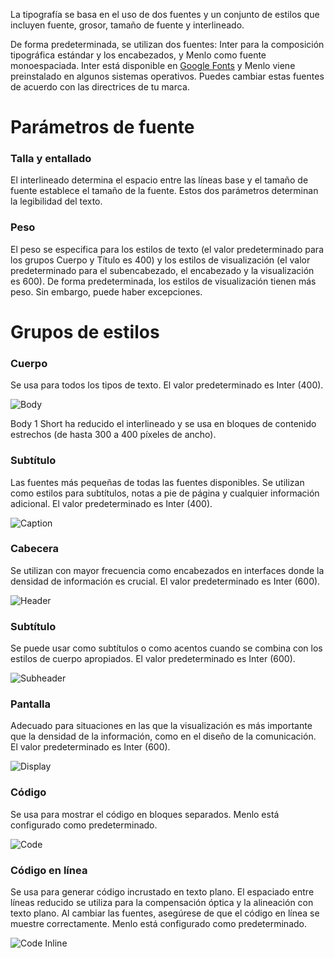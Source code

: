 La tipografía se basa en el uso de dos fuentes y un conjunto de estilos que incluyen fuente, grosor, tamaño de fuente y interlineado.

De forma predeterminada, se utilizan dos fuentes: Inter para la composición tipográfica estándar y los encabezados, y Menlo como fuente monoespaciada. Inter está disponible en [Google Fonts](https://fonts.google.com/specimen/Inter?query=inter) y Menlo viene preinstalado en algunos sistemas operativos. Puedes cambiar estas fuentes de acuerdo con las directrices de tu marca.

# Parámetros de fuente

### Talla y entallado

El interlineado determina el espacio entre las líneas base y el tamaño de fuente establece el tamaño de la fuente. Estos dos parámetros determinan la legibilidad del texto.

### Peso

El peso se especifica para los estilos de texto (el valor predeterminado para los grupos Cuerpo y Título es 400) y los estilos de visualización (el valor predeterminado para el subencabezado, el encabezado y la visualización es 600). De forma predeterminada, los estilos de visualización tienen más peso. Sin embargo, puede haber excepciones.

# Grupos de estilos

### **Cuerpo**

Se usa para todos los tipos de texto. El valor predeterminado es Inter (400).

![Body](/static/images/design/Typography/Body.png)

Body 1 Short ha reducido el interlineado y se usa en bloques de contenido estrechos (de hasta 300 a 400 píxeles de ancho).

### **Subtítulo**

Las fuentes más pequeñas de todas las fuentes disponibles. Se utilizan como estilos para subtítulos, notas a pie de página y cualquier información adicional. El valor predeterminado es Inter (400).

![Caption](/static/images/design/Typography/Caption.png)

### **Cabecera**

Se utilizan con mayor frecuencia como encabezados en interfaces donde la densidad de información es crucial. El valor predeterminado es Inter (600).

![Header](/static/images/design/Typography/Header.png)

### **Subtítulo**

Se puede usar como subtítulos o como acentos cuando se combina con los estilos de cuerpo apropiados. El valor predeterminado es Inter (600).

![Subheader](/static/images/design/Typography/Subheader.png)

### **Pantalla**

Adecuado para situaciones en las que la visualización es más importante que la densidad de la información, como en el diseño de la comunicación. El valor predeterminado es Inter (600).

![Display](/static/images/design/Typography/Display.png)

### **Código**

Se usa para mostrar el código en bloques separados. Menlo está configurado como predeterminado.

![Code](/static/images/design/Typography/Code.png)

### **Código en línea**

Se usa para generar código incrustado en texto plano. El espaciado entre líneas reducido se utiliza para la compensación óptica y la alineación con texto plano. Al cambiar las fuentes, asegúrese de que el código en línea se muestre correctamente. Menlo está configurado como predeterminado.

![Code Inline](/static/images/design/Typography/CodeInline.png)